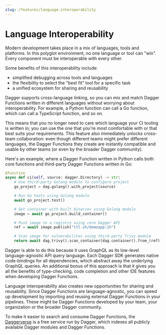 ```yaml
---
slug: /features/language-interoperability
---
```


# Language Interoperability

Modern development takes place in a mix of languages, tools and platforms. In this polyglot environment, no one language or tool can "win". Every component must be interoperable with every other.

Some benefits of this interoperability include:
- simplified debugging across tools and languages
- the flexibility to select the "best fit" tool for a specific task
- a unified ecosystem for sharing and reusability

Dagger supports cross-language linking, so you can mix and match Dagger Functions written in different languages without worrying about interoperability. For example, a Python function can call a Go function, which can call a TypeScript function, and so on.

This means that you no longer need to care which language your CI tooling is written in; you can use the one that you're most comfortable with or that best suits your requirements. This feature also immediately unlocks cross-team collaboration: even though different teams might prefer different languages, the Dagger Functions they create are instantly compatible and usable by other teams (or even by the broader Dagger community).

Here's an example, where a Dagger Function written in Python calls both core functions and third-party Dagger Functions written in Go:

```python
@function
async def ci(self, source: dagger.Directory) -> str:
    # Use third-party Golang module to configure project
    go_project = dag.golang().with_project(source)

    # Run Go tests using Golang module
    await go_project.test()

    # Get container with built binaries using Golang module
    image = await go_project.build_container()

    # Push image to a registry using core Dagger API
    ref = await image.publish("ttl.sh/demoapp:1h")

    # Scan image for vulnerabilites using third-party Trivy module
    return await dag.trivy().scan_container(dag.container().from_(ref))
```

Dagger is able to do this because it uses GraphQL as its low-level language-agnostic API query language.  Each Dagger SDK generates native code-bindings for all dependencies, which abstract away the underlying GraphQL queries. An additional bonus of this approach is that it gives you all the benefits of type-checking, code completion and other IDE features when developing Dagger Functions.

Language interoperability also creates new opportunities for sharing and reusability. Since Dagger Functions are language-agnostic, you can speed up development by importing and reusing external Dagger Functions in your pipelines. These might be Dagger Functions developed by your team, your organization or the broader Dagger community.

To make it easier to search and consume Dagger Functions, the [Daggerverse](https://daggerverse.dev) is a free service run by Dagger, which indexes all publicly available Dagger modules and Dagger Functions.

